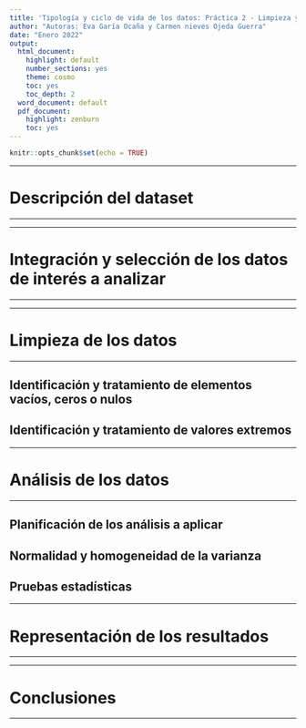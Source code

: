 ---
title: 'Tipología y ciclo de vida de los datos: Práctica 2 - Limpieza y análisis de datos'
author: "Autoras: Eva Garía Ocaña y Carmen nieves Ojeda Guerra"
date: "Enero 2022"
output:
  html_document:
    highlight: default
    number_sections: yes
    theme: cosmo
    toc: yes
    toc_depth: 2
  word_document: default
  pdf_document:
    highlight: zenburn
    toc: yes
---

```{r setup, include=FALSE}
knitr::opts_chunk$set(echo = TRUE)
```
******
# Descripción del dataset
******

******
# Integración y selección de los datos de interés a analizar
******

******
# Limpieza de los datos
******

## Identificación y tratamiento de elementos vacíos, ceros o nulos

## Identificación y tratamiento de valores extremos

******
# Análisis de los datos
******

## Planificación de los análisis a aplicar


## Normalidad y homogeneidad de la varianza


## Pruebas estadísticas


******
# Representación de los resultados
******

******
# Conclusiones
******







